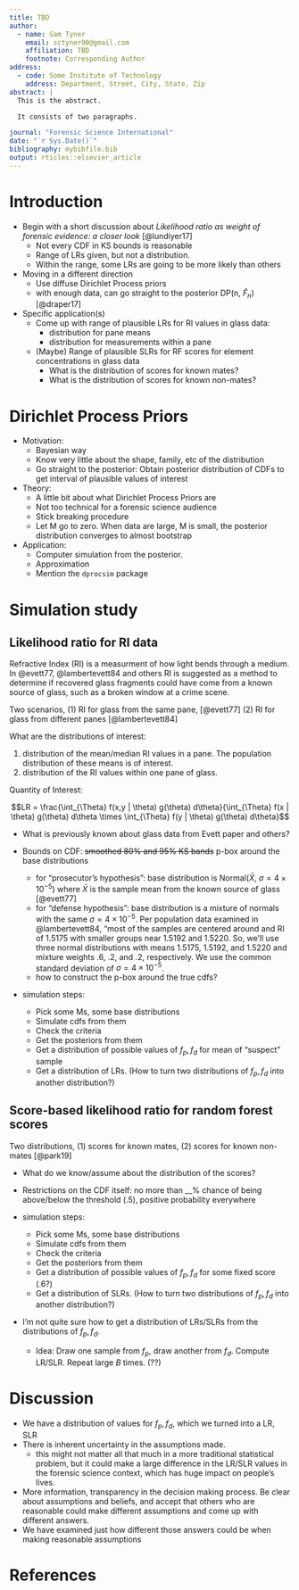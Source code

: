 ```yaml
---
title: TBD
author:
  - name: Sam Tyner
    email: sctyner90@gmail.com
    affiliation: TBD
    footnote: Corresponding Author
address:
  - code: Some Institute of Technology
    address: Department, Street, City, State, Zip
abstract: |
  This is the abstract.

  It consists of two paragraphs.

journal: "Forensic Science International"
date: "`r Sys.Date()`"
bibliography: mybibfile.bib
output: rticles::elsevier_article
---
```


# Introduction

- Begin with a short discussion about *Likelihood ratio as weight of forensic evidence: a closer look* [@lundiyer17] 
    * Not every CDF in KS bounds is reasonable
    * Range of LRs given, but not a distribution.
    * Within the range, some LRs are going to be more likely than others 
- Moving in a different direction 
    * Use diffuse Dirichlet Process priors 
    * with enough data, can go straight to the posterior DP(n, $\hat{F}_n$) [@draper17]
- Specific application(s)
    * Come up with range of plausible LRs for RI values in glass data:
        * distribution for pane means 
        * distribution for measurements within a pane 
    * (Maybe) Range of plausible SLRs for RF scores for element concentrations in glass data
        * What is the distribution of scores for known mates? 
        * What is the distribution of scores for known non-mates? 

# Dirichlet Process Priors

- Motivation: 
    * Bayesian way
    * Know very little about the shape, family, etc of the distribution
    * Go straight to the posterior: Obtain posterior distribution of CDFs to get interval of plausible values of interest
- Theory: 
    * A little bit about what Dirichlet Process Priors are 
    * Not too technical for a forensic science audience
    * Stick breaking procedure
    * Let M go to zero. When data are large, M is small, the posterior distribution converges to almost bootstrap
- Application: 
    * Computer simulation from the posterior.
    * Approximation 
    * Mention the `dprocsim` package 

# Simulation study 

## Likelihood ratio for RI data 

Refractive Index (RI) is a measurment of how light bends through a medium. In @evett77, @lambertevett84 and others RI is suggested as a method to determine if recovered glass fragments could have come from a known source of glass, such as a broken window at a crime scene. 


Two scenarios, (1) RI for glass from the same pane, [@evett77] (2) RI for glass from different panes [@lambertevett84]

What are the distributions of interest: 

1. distribution of the mean/median RI values in a pane. The population distribution of these means is of interest. 
2. distribution of the RI values within one pane of glass. 

Quantity of Interest: 

$$LR = \frac{\int_{\Theta} f(x,y | \theta) g(\theta) d\theta}{\int_{\Theta} f(x | \theta) g(\theta) d\theta \times \int_{\Theta} f(y | \theta) g(\theta) d\theta}$$


- What is previously known about glass data from Evett paper and others? 

- Bounds on CDF: ~~smoothed 80% and 95% KS bands~~ p-box around the base distributions
    * for "prosecutor's hypothesis": base distribution is Normal($\bar{X}$, $\sigma = 4\times10^{-5}$) where $\bar{X}$ is the sample mean from the known source of glass [@evett77]
    * for "defense hypothesis": base distribution is a mixture of normals with the same $\sigma = 4\times10^{-5}$. Per population data examined in @lambertevett84, "most of the samples are centered around and RI of 1.5175 with smaller groups near 1.5192 and 1.5220. So, we'll use three normal distributions with means 1.5175, 1.5192, and 1.5220 and mixture weights .6, .2, and .2, respectively. We use the common standard deviation of $\sigma = 4\times10^{-5}$. 
    * how to construct the p-box around the true cdfs? 
    

- simulation steps: 
    * Pick some Ms, some base distributions 
    * Simulate cdfs from them 
    * Check the criteria
    * Get the posteriors from them 
    * Get a distribution of possible values of $f_p, f_d$ for mean of "suspect" sample
    * Get a distribution of LRs. (How to turn two distributions of $f_p, f_d$ into another distribution?)

## Score-based likelihood ratio for random forest scores 

Two distributions, (1) scores for known mates, (2) scores for known non-mates [@park19]

- What do we know/assume about the distribution of the scores? 

- Restrictions on the CDF itself: no more than __% chance of being above/below the threshold (.5), positive probability everywhere 

- simulation steps: 
    * Pick some Ms, some base distributions 
    * Simulate cdfs from them 
    * Check the criteria
    * Get the posteriors from them 
    * Get a distribution of possible values of $f_p, f_d$ for some fixed score (.6?)
    * Get a distribution of SLRs. (How to turn two distributions of $f_p, f_d$ into another distribution?)

- I'm not quite sure how to get a distribution of LRs/SLRs from the distributions of $f_p, f_d$. 
    * Idea: Draw one sample from $f_p$, draw another from $f_d$. Compute LR/SLR. Repeat large $B$ times. (??)

# Discussion

- We have a distribution of values for $f_p, f_d$, which we turned into a LR, SLR
- There is inherent uncertainty in the assumptions made. 
    * this might not matter all that much in a more traditional statistical problem, but it could make a large difference in the LR/SLR values in the forensic science context, which has huge impact on people's lives. 
    
- More information, transparency in the decision making process. Be clear about assumptions and beliefs, and accept that others who are reasonable could make different assumptions and come up with different answers.
- We have examined just how different those answers could be when making reasonable assumptions
    

# References {#references .unnumbered}


